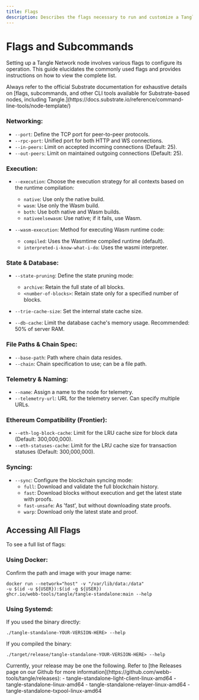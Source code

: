 ```yaml
---
title: Flags
description: Describes the flags necessary to run and customize a Tangle node.
---
```



# Flags and Subcommands

Setting up a Tangle Network node involves various flags to configure its operation. This guide elucidates the commonly used flags and provides instructions on how to view the complete list.

<Callout>
Always refer to the official Substrate documentation for exhaustive details on [flags, subcommands, and other CLI tools available for Substrate-based nodes, including Tangle.](https://docs.substrate.io/reference/command-line-tools/node-template/)
</Callout>

### Networking:

- `--port`: Define the TCP port for peer-to-peer protocols.
- `--rpc-port`: Unified port for both HTTP and WS connections.
- `--in-peers`: Limit on accepted incoming connections (Default: 25).
- `--out-peers`: Limit on maintained outgoing connections (Default: 25).

### Execution:

- `--execution`: Choose the execution strategy for all contexts based on the runtime compilation:

  - `native`: Use only the native build.
  - `wasm`: Use only the Wasm build.
  - `both`: Use both native and Wasm builds.
  - `nativeelsewasm`: Use native; if it fails, use Wasm.

- `--wasm-execution`: Method for executing Wasm runtime code:
  - `compiled`: Uses the Wasmtime compiled runtime (default).
  - `interpreted-i-know-what-i-do`: Uses the wasmi interpreter.

### State & Database:

- `--state-pruning`: Define the state pruning mode:

  - `archive`: Retain the full state of all blocks.
  - `<number-of-blocks>`: Retain state only for a specified number of blocks.

- `--trie-cache-size`: Set the internal state cache size.
- `--db-cache`: Limit the database cache's memory usage. Recommended: 50% of server RAM.

### File Paths & Chain Spec:

- `--base-path`: Path where chain data resides.
- `--chain`: Chain specification to use; can be a file path.

### Telemetry & Naming:

- `--name`: Assign a name to the node for telemetry.
- `--telemetry-url`: URL for the telemetry server. Can specify multiple URLs.

### Ethereum Compatibility (Frontier):

- `--eth-log-block-cache`: Limit for the LRU cache size for block data (Default: 300,000,000).
- `--eth-statuses-cache`: Limit for the LRU cache size for transaction statuses (Default: 300,000,000).

### Syncing:

- `--sync`: Configure the blockchain syncing mode:
  - `full`: Download and validate the full blockchain history.
  - `fast`: Download blocks without execution and get the latest state with proofs.
  - `fast-unsafe`: As 'fast', but without downloading state proofs.
  - `warp`: Download only the latest state and proof.

## Accessing All Flags

To see a full list of flags:

### Using Docker:

Confirm the path and image with your image name:

```
docker run --network="host" -v "/var/lib/data:/data"
-u $(id -u ${USER}):$(id -g ${USER})
ghcr.io/webb-tools/tangle/tangle-standalone:main --help
```

### Using Systemd:

If you used the binary directly:

`./tangle-standalone-YOUR-VERSION-HERE> --help`

If you compiled the binary:

`./target/release/tangle-standalone-YOUR-VERSION-HERE> --help`

<Callout>
Currently, your release may be one the following.
Refer to [the Releases page on our Github for more information](https://github.com/webb-tools/tangle/releases):
- tangle-standalone-light-client-linux-amd64
- tangle-standalone-linux-amd64
- tangle-standalone-relayer-linux-amd64
- tangle-standalone-txpool-linux-amd64
</Callout>
